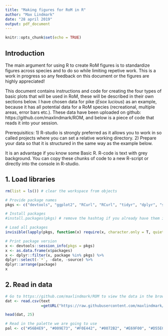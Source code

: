 ```yaml
---
title: "Making figures for RoM in R"
author: "Max Lindmark"
date: "28 april 2019"
output: pdf_document
---
```


```r
knitr::opts_chunk$set(echo = TRUE)
```

## Introduction

The main argument for using R to create RoM figures is to standardize figures across species and to do so while limiting repetive work. This is a work in progress so any feedback on this document or the figures are highly appreciated!

This document contains instructions and code for creating the four types of basic plots that will be used in RoM, these will be described in their own sections below. I have chosen data for pike (*Esox lucious*) as an example, because it has all potential data for a RoM species (recreational, multiple areas, error bars etc.). These data have been uploaded on github: https://github.com/maxlindmark/ROM, and below is a piece of code that reads it into your session.

Prerequisitics: 1) R-studio is strongly preferred as it allows you to work in so called projects where you can set a relative working directory. 2) Prepare your data so that it is structured in the same way as the example below.

It is an advantage if you know some Basic R. R-code is text with grey background. You can copy these chunks of code to a new R-script or directly into the console in R-studio.

## 1. Load libraries
```r
rm(list = ls()) # clear the workspace from objects

# Provide package names
pkgs <- c("devtools", "ggplot2", "RCurl", "RCurl", "tidyr", "dplyr", "scales")

# Install packages
#install.packages(pkgs) # remove the hashtag if you already have them installed

# Load all packages
invisible(lapply(pkgs, function(x) require(x, character.only = T, quietly = T)))

# Print package version
x <- devtools::session_info(pkgs = pkgs)
x <- as.data.frame(x$packages)
x <- dplyr::filter(x, package %in% pkgs) %>%
dplyr::select(-`*`, -date, -source) %>%
dplyr::arrange(package)
x
```

## 2. Read in data
```r
# Go to https://github.com/maxlindmark/ROM to view the data in the browser
dat <- read.csv(text
                =getURL("https://raw.githubusercontent.com/maxlindmark/ROM/master/pike.csv"))

head(dat, 25)

# Read in the palette we are going to use
pal <- c("#56B4E9", "#009E73", "#F0E442", "#0072B2", "#E69F00", "#D55E00")
```





